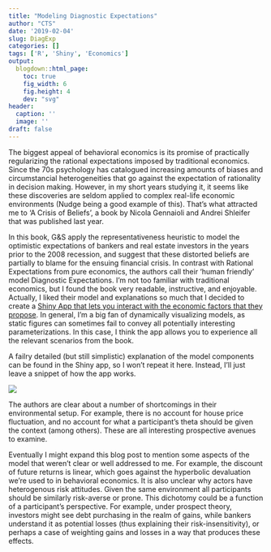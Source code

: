 ```yaml
---
title: "Modeling Diagnostic Expectations"
author: "CTS"
date: '2019-02-04'
slug: DiagExp
categories: []
tags: ['R', 'Shiny', 'Economics']
output:
  blogdown::html_page:
    toc: true
    fig_width: 6
    fig.height: 4
    dev: "svg"
header:
  caption: ''
  image: ''
draft: false 
---
```



The biggest appeal of behavioral economics is its promise of practically regularizing the rational expectations imposed by traditional economics. Since the 70s psychology has catalogued increasing amounts of biases and circumstancial heterogeneities that go against the expectation of rationality in decision making. However, in my short years studying it, it seems like these discoveries are seldom applied to complex real-life economic environments (Nudge being a good example of this). That's what attracted me to 'A Crisis of Beliefs', a book by Nicola Gennaioli and Andrei Shleifer that was published last year.

In this book, G&S apply the representativeness heuristic to model the optimistic expectations of bankers and real estate investors in the years prior to the 2008 recession, and suggest that these distorted beliefs are partially to blame for the ensuing financial crisis. In contrast with Rational Expectations from pure economics, the authors call their 'human friendly' model Diagnostic Expectations. I'm not too familiar with traditional economics, but I found the book very readable, instructive, and enjoyable. Actually, I liked their model and explanations so much that I decided to create a [Shiny App that lets you interact with the economic factors that they propose](https://ctoroserey.shinyapps.io/DiagnosticExp/). In general, I'm a big fan of dynamically visualizing models, as static figures can sometimes fail to convey all potentially interesting parameterizations. In this case, I think the app allows you to experience all the relevant scenarios from the book. 

A failry detailed (but still simplistic) explanation of the model components can be found in the Shiny app, so I won't repeat it here. Instead, I'll just leave a snippet of how the app works.

![](/img/diag_exp.gif)

The authors are clear about a number of shortcomings in their environmental setup. For example, there is no account for house price fluctuation, and no account for what a participant's theta should be given the context (among others). These are all interesting prospective avenues to examine. 

Eventually I might expand this blog post to mention some aspects of the model that weren't clear or well addressed to me. For example, the discount of future returns is linear, which goes against the hyperbolic devaluation we're used to in behavioral economics. It is also unclear why actors have heterogenous risk attitudes. Given the same environment all participants should be similarly risk-averse or prone. This dichotomy could be a function of a participant's perspective. For example, under prospect theory, investors might see debt purchasing in the realm of gains, while bankers understand it as potential losses (thus explaining their risk-insensitivity), or perhaps a case of weighting gains and losses in a way that produces these effects.













